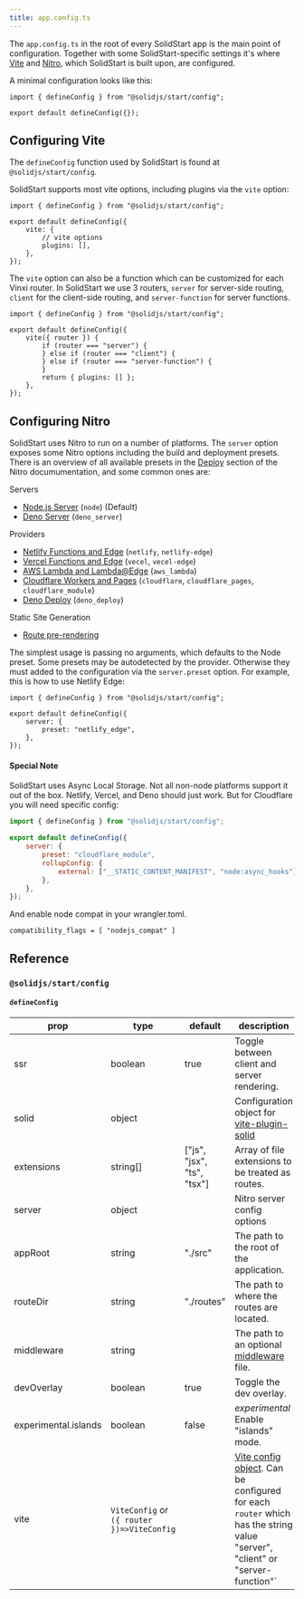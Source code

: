 ```yaml
---
title: app.config.ts
---
```


The `app.config.ts` in the root of every SolidStart app is the main point of configuration. Together with some SolidStart-specific settings it's where [Vite](https://vitejs.dev) and [Nitro](https://nitro.unjs.io), which SolidStart is built upon, are configured.


A minimal configuration looks like this:


```tsx
import { defineConfig } from "@solidjs/start/config";

export default defineConfig({});
```

## Configuring Vite

The `defineConfig` function used by SolidStart is found at `@solidjs/start/config`.

SolidStart supports most vite options, including plugins via the `vite` option:

```tsx
import { defineConfig } from "@solidjs/start/config";

export default defineConfig({
	vite: {
		// vite options
		plugins: [],
	},
});
```

The `vite` option can also be a function which can be customized for each Vinxi router. In SolidStart we use 3 routers, `server` for server-side routing, `client` for the client-side routing, and `server-function` for server functions.

```tsx
import { defineConfig } from "@solidjs/start/config";

export default defineConfig({
	vite({ router }) {
		if (router === "server") {
		} else if (router === "client") {
		} else if (router === "server-function") {
		}
		return { plugins: [] };
	},
});
```

## Configuring Nitro

SolidStart uses Nitro to run on a number of platforms. The `server` option exposes some Nitro options including the build and deployment presets. There is an overview of all available presets in the [Deploy](https://nitro.unjs.io/deploy) section of the Nitro documumentation, and some common ones are:


Servers
- [Node.js Server](https://nitro.unjs.io/deploy/runtimes/node#handler-advanced) (`node`) (Default)
- [Deno Server](https://nitro.unjs.io/deploy/runtimes/deno) (`deno_server`) 

Providers
- [Netlify Functions and Edge](https://nitro.unjs.io/deploy/providers/netlify) (`netlify`, `netlify-edge`)
- [Vercel Functions and Edge](https://nitro.unjs.io/deploy/providers/vercel) (`vecel`, `vecel-edge`)
- [AWS Lambda and Lambda@Edge](https://nitro.unjs.io/deploy/providers/aws) (`aws_lambda`)
- [Cloudflare Workers and Pages](https://nitro.unjs.io/deploy/providers/cloudflare) (`cloudflare`, `cloudflare_pages`, `cloudflare_module`)
- [Deno Deploy](https://nitro.unjs.io/deploy/providers/deno-deploy) (`deno_deploy`)

Static Site Generation
- [Route pre-rendering](/solid-start/building-your-application/route-prerendering)

The simplest usage is passing no arguments, which defaults to the Node preset. Some presets may be autodetected by the provider. Otherwise they must added to the configuration via the `server.preset` option. For example, this is how to use Netlify Edge:

```tsx
import { defineConfig } from "@solidjs/start/config";

export default defineConfig({
	server: {
		preset: "netlify_edge",
	},
});
```

#### Special Note

SolidStart uses Async Local Storage. Not all non-node platforms support it out of the box. Netlify, Vercel, and Deno should just work. But for Cloudflare you will need specific config:

```js
import { defineConfig } from "@solidjs/start/config";

export default defineConfig({
	server: {
		preset: "cloudflare_module",
		rollupConfig: {
			external: ["__STATIC_CONTENT_MANIFEST", "node:async_hooks"],
		},
	},
});
```

And enable node compat in your wrangler.toml.

```
compatibility_flags = [ "nodejs_compat" ]
```

## Reference

### `@solidjs/start/config`

#### `defineConfig`


| prop                 | type               | default    | description                                    |
| -------------------- | ------------------ | ---------- |----------------------------------------------- |
| ssr                  | boolean            | true       | Toggle between client and server rendering.    |
| solid                | object             |            | Configuration object for [vite-plugin-solid](https://github.com/solidjs/vite-plugin-solid) |
| extensions           | string[]           | ["js", "jsx", "ts", "tsx"] | Array of file extensions to be treated as routes. |
| server               | object             |            | Nitro server config options                    |
| appRoot              | string             | "./src"    | The path to the root of the application.       |
| routeDir             | string             | "./routes" | The path to where the routes are located.      |
| middleware           | string             |            | The path to an optional [middleware](/solid-start/advanced/middleware) file.       |
| devOverlay           | boolean            | true       | Toggle the dev overlay.                        |
| experimental.islands | boolean            | false      |  _experimental_  Enable "islands" mode.        |
| vite                 | `ViteConfig` or `({ router })=>ViteConfig` | | [Vite config object](https://vitejs.dev/config/shared-options.html). Can be configured for each `router` which has the string value "server", "client" or "server-function"` |
